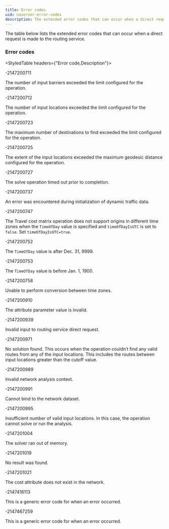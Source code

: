 ```yaml
---
title: Error codes
uid: naserver-error-codes
description: The extended error codes that can occur when a direct request is made to the routing service.
---
```


The table below lists the extended error codes that can occur when a direct request is made to the routing service.

### Error codes

<StyledTable headers={"Error code,Description"}>

<StyledTableRow>

<StyledTableCell cellStyle="markdown">

-2147200711

</StyledTableCell>

<StyledTableCell cellStyle="markdown">

The number of input barriers exceeded the limit configured for the operation.

</StyledTableCell>

</StyledTableRow>

<StyledTableRow>

<StyledTableCell cellStyle="markdown">

-2147200712

</StyledTableCell>

<StyledTableCell cellStyle="markdown">

The number of input locations exceeded the limit configured for the operation.

</StyledTableCell>

</StyledTableRow>

<StyledTableRow>

<StyledTableCell cellStyle="markdown">

-2147200723

</StyledTableCell>

<StyledTableCell cellStyle="markdown">

The maximum number of destinations to find exceeded the limit configured for the operation.

</StyledTableCell>

</StyledTableRow>

<StyledTableRow>

<StyledTableCell cellStyle="markdown">

-2147200725

</StyledTableCell>

<StyledTableCell cellStyle="markdown">

The extent of the input locations exceeded the maximum geodesic distance configured for the operation.

</StyledTableCell>

</StyledTableRow>

<StyledTableRow>

<StyledTableCell cellStyle="markdown">

-2147200727

</StyledTableCell>

<StyledTableCell cellStyle="markdown">

The solve operation timed out prior to completion.

</StyledTableCell>

</StyledTableRow>

<StyledTableRow>

<StyledTableCell cellStyle="markdown">

-2147200737

</StyledTableCell>

<StyledTableCell cellStyle="markdown">

An error was encountered during initialization of dynamic traffic data.

</StyledTableCell>

</StyledTableRow>

<StyledTableRow>

<StyledTableCell cellStyle="markdown">

-2147200747

</StyledTableCell>

<StyledTableCell cellStyle="markdown">

The Travel cost matrix operation does not support origins in different time zones when the `TimeOfDay` value is specified and `timeOfDayIsUTC` is set to `false`.  Set `timeOfDayIsUTC=true`.

</StyledTableCell>

</StyledTableRow>

<StyledTableRow>

<StyledTableCell cellStyle="markdown">

-2147200752

</StyledTableCell>

<StyledTableCell cellStyle="markdown">

The `TimeOfDay` value is after Dec. 31, 9999.

</StyledTableCell>

</StyledTableRow>

<StyledTableRow>

<StyledTableCell cellStyle="markdown">

-2147200753

</StyledTableCell>

<StyledTableCell cellStyle="markdown">

The `TimeOfDay` value is before Jan. 1, 1900.

</StyledTableCell>

</StyledTableRow>

<StyledTableRow>

<StyledTableCell cellStyle="markdown">

-2147200758

</StyledTableCell>

<StyledTableCell cellStyle="markdown">

Unable to perform conversion between time zones.

</StyledTableCell>

</StyledTableRow>

<StyledTableRow>

<StyledTableCell cellStyle="markdown">

-2147200910

</StyledTableCell>

<StyledTableCell cellStyle="markdown">

The attribute parameter value is invalid. 

</StyledTableCell>

</StyledTableRow>

<StyledTableRow>

<StyledTableCell cellStyle="markdown">

-2147200939

</StyledTableCell>

<StyledTableCell cellStyle="markdown">

Invalid input to routing service direct request. 

</StyledTableCell>

</StyledTableRow>

<StyledTableRow>

<StyledTableCell cellStyle="markdown">

-2147200971

</StyledTableCell>

<StyledTableCell cellStyle="markdown">

No solution found.  This occurs when the operation couldn’t find any valid routes from any of the input locations.  This includes the routes between input locations greater than the cutoff value.

</StyledTableCell>

</StyledTableRow>

<StyledTableRow>

<StyledTableCell cellStyle="markdown">

-2147200989

</StyledTableCell>

<StyledTableCell cellStyle="markdown">

Invalid network analysis context.

</StyledTableCell>

</StyledTableRow>

<StyledTableRow>

<StyledTableCell cellStyle="markdown">

-2147200991

</StyledTableCell>

<StyledTableCell cellStyle="markdown">

Cannot bind to the network dataset.

</StyledTableCell>

</StyledTableRow>

<StyledTableRow>

<StyledTableCell cellStyle="markdown">

-2147200995

</StyledTableCell>

<StyledTableCell cellStyle="markdown">

Insufficient number of valid input locations. In this case, the operation cannot solve or run the analysis.

</StyledTableCell>

</StyledTableRow>

<StyledTableRow>

<StyledTableCell cellStyle="markdown">

-2147201004

</StyledTableCell>

<StyledTableCell cellStyle="markdown">

The solver ran out of memory.

</StyledTableCell>

</StyledTableRow>

<StyledTableRow>

<StyledTableCell cellStyle="markdown">

-2147201019

</StyledTableCell>

<StyledTableCell cellStyle="markdown">

No result was found.

</StyledTableCell>

</StyledTableRow>

<StyledTableRow>

<StyledTableCell cellStyle="markdown">

-2147201021

</StyledTableCell>

<StyledTableCell cellStyle="markdown">

The cost attribute does not exist in the network.

</StyledTableCell>

</StyledTableRow>

<StyledTableRow>

<StyledTableCell cellStyle="markdown">

-2147418113

</StyledTableCell>

<StyledTableCell cellStyle="markdown">

This is a generic error code for when an error occurred.

</StyledTableCell>

</StyledTableRow>

<StyledTableRow>

<StyledTableCell cellStyle="markdown">

-2147467259

</StyledTableCell>

<StyledTableCell cellStyle="markdown">

This is a generic error code for when an error occurred.

</StyledTableCell>

</StyledTableRow>

</StyledTable>
